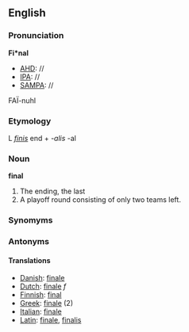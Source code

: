 ==English==
===Pronunciation===
'''Fi*nal'''
*[[AHD]]: //
*[[IPA]]: //
*[[SAMPA]]: //
FA&Iuml;-nuhl

===Etymology===
L ''[[finis]]'' end + ''-alis'' -al

===Noun===
'''final'''

#The ending, the last
#A playoff round consisting of only two teams left.

===Synomyms===
===Antonyms===
====Translations====
*[[Danish]]: [[finale]]
*[[Dutch]]: [[finale]] ''f''
*[[Finnish]]: [[final]]
*[[Greek]]: [[finale]] (2)
*[[Italian]]: [[finale]]
*[[Latin]]: [[finale]], [[finalis]]